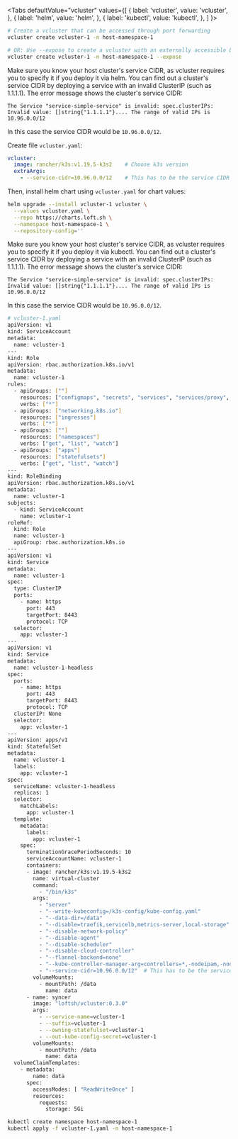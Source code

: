 
<Tabs
  defaultValue="vcluster"
  values={[
    { label: 'vcluster', value: 'vcluster', },
    { label: 'helm', value: 'helm', },
    { label: 'kubectl', value: 'kubectl', },
  ]
}>
<TabItem value="vcluster">

```bash
# Create a vcluster that can be accessed through port forwarding
vcluster create vcluster-1 -n host-namespace-1

# OR: Use --expose to create a vcluster with an externally accessible LoadBalancer
vcluster create vcluster-1 -n host-namespace-1 --expose 
```

</TabItem>
<TabItem value="helm">

Make sure you know your host cluster's service CIDR, as vcluster requires you to specify it if you deploy it via helm. You can find out a cluster's service CIDR by deploying a service with an invalid ClusterIP (such as 1.1.1.1). The error message shows the cluster's service CIDR:
```
The Service "service-simple-service" is invalid: spec.clusterIPs: Invalid value: []string{"1.1.1.1"}.... The range of valid IPs is 10.96.0.0/12
```

In this case the service CIDR would be `10.96.0.0/12`.

Create file `vcluster.yaml`:
```yaml
vcluster:
  image: rancher/k3s:v1.19.5-k3s2    # Choose k3s version
  extraArgs:
    - --service-cidr=10.96.0.0/12    # This has to be the service CIDR of your main cluster's service CIDR
```

Then, install helm chart using `vcluster.yaml` for chart values:
```bash
helm upgrade --install vcluster-1 vcluster \
  --values vcluster.yaml \
  --repo https://charts.loft.sh \
  --namespace host-namespace-1 \
  --repository-config=''
```

</TabItem>
<TabItem value="kubectl">

Make sure you know your host cluster's service CIDR, as vcluster requires you to specify it if you deploy it via kubectl. You can find out a cluster's service CIDR by deploying a service with an invalid ClusterIP (such as 1.1.1.1). The error message shows the cluster's service CIDR:
```
The Service "service-simple-service" is invalid: spec.clusterIPs: Invalid value: []string{"1.1.1.1"}.... The range of valid IPs is 10.96.0.0/12
```

In this case the service CIDR would be `10.96.0.0/12`.

```bash
# vcluster-1.yaml
apiVersion: v1
kind: ServiceAccount
metadata:
  name: vcluster-1
---
kind: Role
apiVersion: rbac.authorization.k8s.io/v1
metadata:
  name: vcluster-1
rules:
  - apiGroups: [""]
    resources: ["configmaps", "secrets", "services", "services/proxy", "pods", "pods/proxy", "pods/attach", "pods/portforward", "pods/exec", "pods/log", "events", "endpoints", "persistentvolumeclaims"]
    verbs: ["*"]
  - apiGroups: ["networking.k8s.io"]
    resources: ["ingresses"]
    verbs: ["*"]
  - apiGroups: [""]
    resources: ["namespaces"]
    verbs: ["get", "list", "watch"]
  - apiGroups: ["apps"]
    resources: ["statefulsets"]
    verbs: ["get", "list", "watch"]
---
kind: RoleBinding
apiVersion: rbac.authorization.k8s.io/v1
metadata:
  name: vcluster-1
subjects:
  - kind: ServiceAccount
    name: vcluster-1
roleRef:
  kind: Role
  name: vcluster-1
  apiGroup: rbac.authorization.k8s.io
---
apiVersion: v1
kind: Service
metadata:
  name: vcluster-1
spec:
  type: ClusterIP
  ports:
    - name: https
      port: 443
      targetPort: 8443
      protocol: TCP
  selector:
    app: vcluster-1
---
apiVersion: v1
kind: Service
metadata:
  name: vcluster-1-headless
spec:
  ports:
    - name: https
      port: 443
      targetPort: 8443
      protocol: TCP
  clusterIP: None
  selector:
    app: vcluster-1
---
apiVersion: apps/v1
kind: StatefulSet
metadata:
  name: vcluster-1
  labels:
    app: vcluster-1
spec:
  serviceName: vcluster-1-headless
  replicas: 1
  selector:
    matchLabels:
      app: vcluster-1
  template:
    metadata:
      labels:
        app: vcluster-1
    spec:
      terminationGracePeriodSeconds: 10
      serviceAccountName: vcluster-1
      containers:
      - image: rancher/k3s:v1.19.5-k3s2
        name: virtual-cluster
        command:
          - "/bin/k3s"
        args:
          - "server"
          - "--write-kubeconfig=/k3s-config/kube-config.yaml"
          - "--data-dir=/data"
          - "--disable=traefik,servicelb,metrics-server,local-storage"
          - "--disable-network-policy"
          - "--disable-agent"
          - "--disable-scheduler"
          - "--disable-cloud-controller"
          - "--flannel-backend=none"
          - "--kube-controller-manager-arg=controllers=*,-nodeipam,-nodelifecycle,-persistentvolume-binder,-attachdetach,-persistentvolume-expander,-cloud-node-lifecycle"  
          - "--service-cidr=10.96.0.0/12"  # This has to be the service CIDR of your main cluster's service CIDR
        volumeMounts:
          - mountPath: /data
            name: data
      - name: syncer
        image: "loftsh/vcluster:0.3.0"
        args:
          - --service-name=vcluster-1
          - --suffix=vcluster-1
          - --owning-statefulset=vcluster-1
          - --out-kube-config-secret=vcluster-1
        volumeMounts:
          - mountPath: /data
            name: data
  volumeClaimTemplates:
    - metadata:
        name: data
      spec:
        accessModes: [ "ReadWriteOnce" ]
        resources:
          requests:
            storage: 5Gi
```

```bash
kubectl create namespace host-namespace-1
kubectl apply -f vcluster-1.yaml -n host-namespace-1
```

</TabItem>
</Tabs>